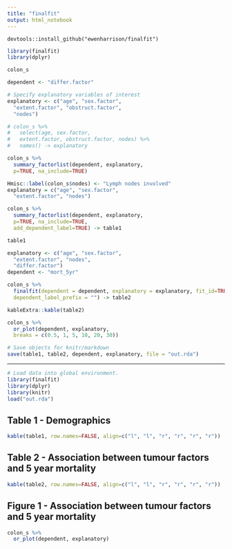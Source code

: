```yaml
---
title: "finalfit"
output: html_notebook
---
```


```
devtools::install_github("ewenharrison/finalfit")
```

```r
library(finalfit)
library(dplyr)
```

```r
colon_s
```




```r
dependent <- "differ.factor"

# Specify explanatory variables of interest
explanatory <- c("age", "sex.factor", 
  "extent.factor", "obstruct.factor", 
  "nodes")
```

```r
# colon_s %>%
#   select(age, sex.factor, 
#   extent.factor, obstruct.factor, nodes) %>% 
#   names() -> explanatory
```


```r
colon_s %>% 
  summary_factorlist(dependent, explanatory, 
  p=TRUE, na_include=TRUE)
```

```r
Hmisc::label(colon_s$nodes) <- "Lymph nodes involved"
explanatory = c("age", "sex.factor", 
  "extent.factor", "nodes")

colon_s %>% 
  summary_factorlist(dependent, explanatory, 
  p=TRUE, na_include=TRUE, 
  add_dependent_label=TRUE) -> table1

table1
```

```r
explanatory <- c("age", "sex.factor", 
  "extent.factor", "nodes", 
  "differ.factor")
dependent <- "mort_5yr"

colon_s %>% 
  finalfit(dependent = dependent, explanatory = explanatory, fit_id=TRUE, 
  dependent_label_prefix = "") -> table2

kableExtra::kable(table2)

```



```r
colon_s %>% 
  or_plot(dependent, explanatory, 
  breaks = c(0.5, 1, 5, 10, 20, 30))
```


```r
# Save objects for knitr/markdown
save(table1, table2, dependent, explanatory, file = "out.rda")
```


---


```r
# Load data into global environment. 
library(finalfit)
library(dplyr)
library(knitr)
load("out.rda")
```

## Table 1 - Demographics
```r
kable(table1, row.names=FALSE, align=c("l", "l", "r", "r", "r", "r"))
```

## Table 2 - Association between tumour factors and 5 year mortality
```r
kable(table2, row.names=FALSE, align=c("l", "l", "r", "r", "r", "r"))
```

## Figure 1 - Association between tumour factors and 5 year mortality
```r
colon_s %>% 
  or_plot(dependent, explanatory)
```





















